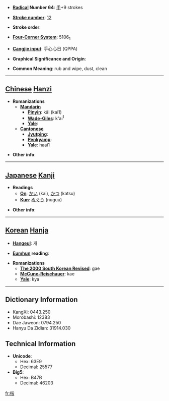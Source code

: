 * '''[[Wiktionary:Chinese radical index| Radical]] Number 64''': [[Wiktionary:Chinese radical index 手|手]]+9 strokes

* '''[[Wiktionary:Chinese total strokes index|Stroke number]]''': [[Wiktionary:Chinese total strokes index 12|12]]

* '''Stroke order''': 

* '''[[Wiktionary:Chinese four corner index|Four-Corner System]]''': 5106<sub>1</sub>

* '''[[Wiktionary:Chinese Cangjie index|Cangjie input]]''': 手心心日 (QPPA)

* '''Graphical Significance and Origin''': 

* '''Common Meaning''': rub and wipe, dust, clean

----

== [[Chinese]] [[Hanzi]] ==

* '''Romanizations'''
** '''[[Mandarin]]'''
*** '''[[Pinyin]]''': kāi (kai1)
*** '''[[Wade-Giles]]''': k'ai<sup>1</sup>
*** '''[[Yale]]''': 
** '''[[Cantonese]]'''
*** '''[[Jyutping]]''':
*** '''[[Penkyamp]]''': 
*** '''[[Yale]]''': haai1

* '''Other info''': 

----

== [[Japanese]] [[Kanji]] ==

* '''Readings'''
** '''[[On]]''': [[かい]] (kai), [[かつ]] (katsu)
** '''[[Kun]]''': [[ぬぐう]] (nuguu)

* '''Other info''':  

----

== [[Korean]] [[Hanja]] ==

* '''[[Hangeul]]''': 개

* '''[[Eumhun]] reading''': 

* '''Romanizations'''
** '''[[The 2000 South Korean Revised Romanization|The 2000 South Korean Revised]]''': gae
** '''[[McCune-Reischauer]]''': kae
** '''[[Yale]]''': kya

----

== Dictionary Information ==

* KangXi: 0443.250
* Morobashi: 12383
* Dae Jaweon: 0794.250
* Hanyu Da Zidian: 31914.030

== Technical Information ==

* '''Unicode''':
** Hex: 63E9
** Decimal: 25577
* '''Big5''':
** Hex: B47B
** Decimal: 46203

[[fr:揩]]